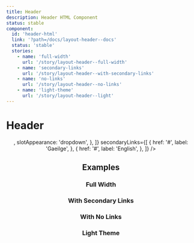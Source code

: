 ```yaml
---
title: Header
description: Header HTML Component
status: stable
component:
  id: 'header-html'
  link: '?path=/docs/layout-header--docs'
  status: 'stable'
  stories:
    - name: 'full-width'
      url: '/story/layout-header--full-width'
    - name: 'secondary-links'
      url: '/story/layout-header--with-secondary-links'
    - name: 'no-links'
      url: '/story/layout-header--no-links'
    - name: 'light-theme'
      url: '/story/layout-header--light'
---
```


# Header

<Section current="html">

<ComponentPreview className="block w-full gi-not-prose">
  <Header
    title="Application title"
    addDefaultMobileMenu
    items={[
      { label: 'Departments', itemType: 'link', href: '#' },
      { label: 'Services', itemType: 'link', href: '#' },
      { itemType: 'divider' },
      {
        label: 'Search',
        icon: 'search',
        itemType: 'slot',
        component: <HeaderSearch />,
        slotAppearance: 'dropdown',
      },
    ]}
    secondaryLinks={[
      {
        href: '#',
        label: 'Gaeilge',
      },
      {
        href: '#',
        label: 'English',
      },
    ]}
  />
</ComponentPreview>

## Examples

### Full Width

<StorybookFrame
  className="h-52 p-1"
  componentId="header-html"
  story="full-width"
/>

### With Secondary Links

<StorybookFrame
  className="h-52 p-1"
  componentId="header-html"
  story="secondary-links"
/>

### With No Links

<StorybookFrame
  className="h-auto p-1"
  componentId="header-html"
  story="no-links"
/>

### Light Theme

<StorybookFrame
  className="h-auto p-1"
  componentId="header-react"
  story="light-theme"
/>

</Section>
